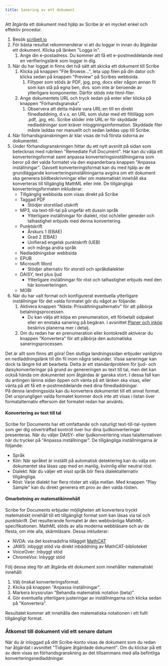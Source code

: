 ```yaml
---
title: Sanering av ett dokument
---
```



Att åtgärda ett dokument med hjälp av Scribe är en mycket enkel och effektiv procedur.
1. Besök [scribeit.io](https://scribeit.io)
1. För bästa resultat rekommenderar vi att du loggar in innan du åtgärdar ett dokument. Klicka på länken "Logga in".
    1. Ange din e-postadress. Du kommer att få ett e-postmeddelande med en verifieringslänk som loggar in dig.
1. När du har loggat in finns det två sätt att skicka ett dokument till Scribe
    1. Klicka på knappen "File Browse...", leta upp filen på din dator och klicka sedan på knappen "Preview" på Scribes webbsida.
        1. Filtyper som stöds är PDF, jpg, png, docx eller någon annan fil som kan stå på egna ben, dvs. som inte är beroende av ytterligare komponenter. Därför stöds inte html-filer.
    1. Ange dokumentets URL och tryck sedan på enter eller klicka på knappen "Förhandsgranska".
        1. Observera att detta måste vara URL:en till en direkt filnedladdning, d.v.s. en URL som slutar med ett filtillägg som .pdf, .jpg, etc. Scribe stöder inte URL:er för skyddade nedladdningar som kräver inloggningsinformation. Skyddade filer måste laddas ner manuellt och sedan laddas upp till Scribe.
1. När förhandsgranskningen är klar visas de två första sidorna av dokumentet.
1. Under förhandsgranskningen hittar du ett nytt avsnitt på sidan som betecknas med rubriken "Remediate Full Document". Här kan du välja ett konverteringsformat samt anpassa konverteringsinställningarna som beror på det valda formatet via den expanderbara knappen "Anpassa inställningar". Oavsett konverteringsformat kan du med hjälp av de grundläggande konverteringsinställningarna avgöra om ett dokument ska generera bildbeskrivningar eller om matematiskt innehåll ska konverteras till tillgänglig MathML eller inte. De tillgängliga konverteringsformaten inkluderar:
    * Tillgänglig webbsida som visas direkt på Scribe
    * Taggad PDF
        * Stödjer storstilad utskrift
    * MP3, via text-till-tal på ungefär ett dussin språk
        * Ytterligare inställningar för dialekt, röst och/eller geneder och talhastighet erbjuds med denna konvertering.
    * Punktskrift
        * Årskurs 1 (EBAE)
        * Grad 2 (EBAE)
        * Unifierad engelsk punktskrift (UEB)
        * och många andra språk
    * Nedladdningsbar webbsida
    * EPUB
    * Microsoft Word
        * Stödjer alternativ för storstil och språkdialekter
    * DAISY, text plus ljud
        * Ytterligare inställningar för röst och talhastighet erbjuds med den här konverteringen.
    * MOBI
1. När du har valt format och konfigurerat eventuella ytterligare inställningar för det valda formatet gör du något av följande:
    1. Aktivera knappen "Nästa: Prissättningsalternativ" för att påbörja betalningsprocessen.
        * Du kan välja att köpa en prenumeration, ett förbetalt sidpaket eller en enstaka sanering på begäran. I avsnittet [Planer och inköp](../planer) beskrivs planerna mer i detalj.
    1. Om du redan har en prenumeration eller kontokredit aktiverar du knappen "Konvertera" för att påbörja den automatiska saneringsprocessen. 

Det är allt som finns att göra! Den slutliga landningssidan erbjuder vanligtvis en nedladdningslänk till din fil inom några sekunder. Vissa saneringar kan dock ta längre tid att bearbeta. Detta är ett standardproblem för ljud- och daisykonverteringar på grund av genereringen av text till tal, men det kan också hända om dokumentet som åtgärdas är ganska stort. I dessa fall kan du antingen lämna sidan öppen och vänta på att länken ska visas, eller vänta på att få ett e-postmeddelande med dina filnedladdningar.  
På denna landningssida kan du konvertera dokumentet till ett annat format. Det ursprungligen valda formatet kommer dock inte att visas i listan över formatalternativ eftersom det formatet redan har använts.

#### Konvertering av text till tal

Scribe for Documents har ett omfattande och naturligt text-till-tal-system som ger dig oöverträffad kontroll över hur dina ljudkonverteringar presenteras. När du väljer DAISY- eller ljudkonvertering visas talalternativen när du trycker på "Anpassa inställningar".
De tillgängliga inställningarna är följande:
* Språk
* Kön: När språket är inställt på automatisk detektering kan du välja om dokumentet ska läsas upp med en manlig, kvinnlig eller neutral röst.
* Dialekt: När du väljer ett visst språk blir flera dialektalternativ tillgängliga.
* Röst: Varje dialekt har flera röster att välja mellan. Med knappen "Play Sample" kan du direkt generera ett prov av den valda rösten.

#### Omarbetning av matematikinnehåll

Scribe for Documents erbjuder möjligheten att konvertera tryckt matematiskt innehåll till ett tillgängligt format som kan läsas via tal och punktskrift. Det resulterande formatet är den webbvänliga MathML-specifikationen. MathML stöds av alla moderna webbläsare och av de flesta, om inte alla, skärmläsare. Dessa inkluderar:
* NVDA: via det kostnadsfria tillägget [MathCAT](https://addons.nvda-project.org/addons/MathCAT.en.html)
* JAWS: inbyggt stöd via direkt inbäddning av MathCAT-biblioteket
* VoiceOver: Inbyggt stöd
* ChromeVox: Inbyggt stöd

Följ dessa steg för att åtgärda ett dokument som innehåller matematiskt innehåll:
1. Välj önskat konverteringsformat.
1. Klicka på knappen "Anpassa inställningar".
1. Markera kryssrutan "Behandla matematisk notation (beta)".
1. Gör eventuella ytterligare justeringar av inställningarna och klicka sedan på "Konvertera".

Resultatet kommer att innehålla den matematiska notationen i ett fullt tillgängligt format.

### Åtkomst till dokument vid ett senare datum

När du är inloggad på ditt Scribe-konto visas de dokument som du redan har åtgärdat i avsnittet "Tidigare åtgärdade dokument". Om du klickar på ett av dem visas en förhandsgranskning av det tillsammans med alla befintliga konverteringsnedladdningar.